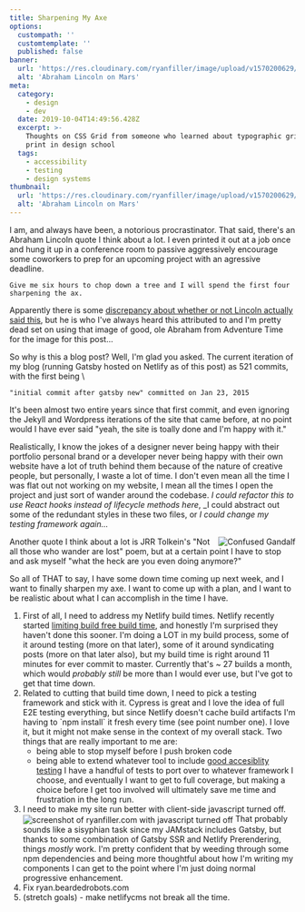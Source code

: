 ```yaml
---
title: Sharpening My Axe
options:
  custompath: ''
  customtemplate: ''
  published: false
banner:
  url: 'https://res.cloudinary.com/ryanfiller/image/upload/v1570200629/blog/sharpening-my-axe/abe_aoou1c.jpg'
  alt: 'Abraham Lincoln on Mars'
meta:
  category:
    - design
    - dev
  date: 2019-10-04T14:49:56.428Z
  excerpt: >-
    Thoughts on CSS Grid from someone who learned about typographic grids for
    print in design school
  tags:
    - accessibility
    - testing
    - design systems
thumbnail:
  url: 'https://res.cloudinary.com/ryanfiller/image/upload/v1570200629/blog/sharpening-my-axe/abe_aoou1c.jpg'
  alt: 'Abraham Lincoln on Mars'
---
```


I am, and always have been, a notorious procrastinator. That said, there's an Abraham Lincoln quote I think about a lot. I even printed it out at a job once and hung it up in a conference room to passive aggressively encourage some coworkers to prep for an upcoming project with an agressive deadline.

```
Give me six hours to chop down a tree and I will spend the first four sharpening the ax.
```

Apparently there is some [discrepancy about whether or not Lincoln actually said this](https://quoteinvestigator.com/2014/03/29/sharp-axe/), but he is who I've always heard this attributed to and I'm pretty dead set on using that image of good, ole Abraham from Adventure Time for the image for this post...

So why is this a blog post? Well, I'm glad you asked. The current iteration of my blog (running Gatsby hosted on Netlify as of this post) as 521 commits, with the first being \
```
"initial commit after gatsby new" committed on Jan 23, 2015
```
It's been almost two entire years since that first commit, and even ignoring the Jekyll and Wordpress iterations of the site that came before, at no point would I have ever said "yeah, the site is toally done and I'm happy with it."

Realistically, I know the jokes of a designer never being happy with their portfolio personal brand or a developer never being happy with their own website have a lot of truth behind them because of the nature of creative people, but personally, I waste a lot of time. I don't even mean all the time I was flat out not working on my website, I mean all the times I open the project and just sort of wander around the codebase. _I could refactor this to use React hooks instead of lifecycle methods here_, _I could abstract out some of the redundant styles in these two files, or _I could change my testing framework again..._

<Image src="https://res.cloudinary.com/ryanfiller/image/upload/v1570323829/blog/sharpening-my-axe/Confused-Gandalf_aksgog.jpg" alt="Confused Gandalf" title="You are definitely lost." align="right" small="true" />

Another quote I think about a lot is JRR Tolkein's "Not all those who wander are lost" poem, but at a certain point I have to stop and ask myself "what the heck are you even doing anymore?"

So all of THAT to say, I have some down time coming up next week, and I want to finally sharpen my axe. I want to come up with a plan, and I want to be realistic about what I can accomplish in the time I have. 

1. First of all, I need to address my Netlify build times. Netlify recently started [limiting build free build time](https://www.netlify.com/pricing/faq/), and honestly I'm surprised they haven't done this sooner. I'm doing a LOT in my build process, some of it around testing (more on that later), some of it around syndicating posts (more on that later also), but my build time is right around 11 minutes for ever commit to master. Currently that's ~ 27 builds a month, which would _probably still_ be more than I would ever use, but I've got to get that time down.
2. Related to cutting that build time down,  I need to pick a testing framework and stick with it. Cypress is great and I love the idea of full E2E testing everything, but since Netlify doesn't cache build artifacts I'm having to \`npm install\` it fresh every time (see point number one). I love it, but it might not make sense in the context of my overall stack. Two things that are really important to me are: 
   * being able to stop myself before I push broken code
   * being able to extend whatever tool to include [good accesiblity testing](https://github.com/nickcolley/jest-axe)
   I have a handful of tests to port over to whatever framework I choose, and eventually I want to get to full coverage, but making a choice before I get too involved will ultimately save me time and frustration in the long run.
3. I need to make my site run better with client-side javascript turned off.
   <Image src="https://res.cloudinary.com/ryanfiller/image/upload/v1570328985/blog/sharpening-my-axe/Screen_Shot_2019-10-05_at_21.27.10_r8hkdz.png" alt="screenshot of ryanfiller.com with javascript turned off" title="Woof." align="center" small="false" />
   That probably sounds like a sisyphian task since my JAMstack includes Gatsby, but thanks to some combination of Gatsby SSR and Netlify Prerendering, things _mostly_ work. I'm pretty confident that by weeding through some npm dependencies and being more thoughtful about how I'm writing my components I can get to the point where I'm just doing normal progressive enhancement.
4. Fix ryan.beardedrobots.com
5. (stretch goals) - make netlifycms not break all the time.